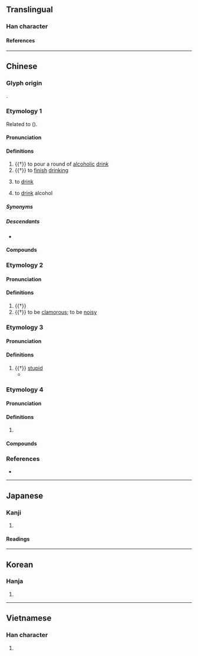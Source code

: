 {{character info/new}}
==Translingual==

===Han character===
{{Han char|rn=30|rad=口|as=08|sn=11|four=6409|canj=RDD|ids=⿰口林}}

====References====
{{Han ref|kx=0195.030|dkj=03806|dj=0416.030|hdz=10637.070|uh=5549}}

----

==Chinese==

===Glyph origin===
{{Han etym}}
{{Han compound|口|林|ls=psc|c1=s|c2=p|t1=mouth}}.

===Etymology 1===
{{zh-forms|alt=𠵂,飲-dialectal,啿-Teochew}}
Related to {{cog|th|ดื่ม||to drink}} ({{zh-ref|Schuessler, 2007}}).

{{etystub|zh}}

====Pronunciation====
{{zh-pron
|m=lán
|c=laam4
|h=pfs=lîm
|mn=lim/xm,qz:lâm
|mn_note=lim - vernacular; lâm - literary
|mn-t=lim1
|mc=y
|oc=y
|cat=v
}}

====Definitions====
{{zh-hanzi}}

# {{†}} to pour a round of [[alcoholic]] [[drink]]
# {{†}} to [[finish]] [[drink]]ing
# {{lb|zh|Hakka|Min Nan}} to [[drink]]
#: {{zh-x|你 欲 啉 茶 抑是 咖啡？|Do you want to '''drink''' tea or coffee?|TW}}
# {{lb|zh|Hokkien}} to [[drink]] alcohol

=====Synonyms=====
{{zh-dial|喝}}

=====Descendants=====
* {{desc|en|lim|bor=1}}

====Compounds====
{{zh-der|啉食}}

===Etymology 2===
{{zh-forms|alt=𠵂}}
{{rfe|zh|are these senses related?}}

====Pronunciation====
{{zh-pron
|m=lán
|c=laam4
|mc=y
|oc=y
|cat=v
}}

====Definitions====
{{zh-hanzi}}

# {{†}} {{zh-alt-form|婪|to covet}}
# {{†}} to be [[clamorous]]; to be [[noisy]]

===Etymology 3===
{{zh-forms|alt=𠵂}}

====Pronunciation====
{{zh-pron
|m=lìn,làn,lèn
|cat=a
}}

====Definitions====
{{zh-hanzi}}

# {{†}} [[stupid]]
#* {{zh-x|足下 其實 啉{lìn}，休 裝 㖔。||ref=Xishuangji}}

===Etymology 4===
{{zh-forms}}

====Pronunciation====
{{zh-pron
|m=lín
|c=lam4
|mn-t=lim5
|cat=v
}}

====Definitions====
{{zh-hanzi}}

# {{zh-used2|t|dot=, especially of chemical names.}}

====Compounds====
{{zh-der|卟啉|喹啉|噌啉|咕啉|嗎啉|咔啉|喹喔啉|喹唑啉}}

===References===
* {{thcwd|7042}}

----

==Japanese==

===Kanji===
{{ja-kanji|rs=口08}}

# {{defn|lang=ja|sort=口08}}

====Readings====
{{ja-readings|goon=[[らん]] (ran), [[りん]] (rin)|kanon=[[らん]] (ran), [[りん]] (rin)|kun=[[かまびすしい]] (kamabisushii), [[むさぼる]] (musaboru)}}

----

==Korean==

===Hanja===
{{ko-hanja|hangeul=람|rv=ram|mr=ram}}

# {{defn|lang=ko|sort=口08}}

----

==Vietnamese==

===Han character===
{{vi-hantu|[[lăm]], [[lằm]], [[lầm]], [[rắm]], [[rầm]], [[lảm]], [[lâm]], [[lẩm]], [[lùm]], [[rởm]], [[trăm]]|rs=口08}}

# {{defn|lang=vi|sort=口08}}